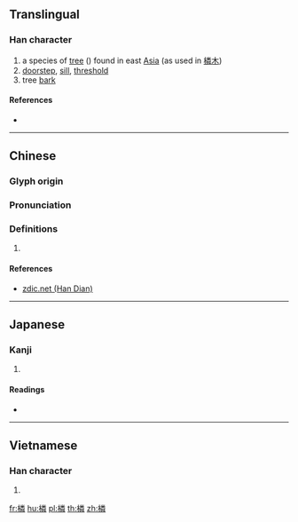 {{character info/new}}
==Translingual==

===Han character===
{{Han char|rn=75|rad=木|as=12|sn=16|four=49959|canj=DFDQ|ids=⿰木粦}}

# a species of [[tree]] ({{taxlink|Prunus buergeriana|species|noshow=1}}) found in east [[Asia]] (as used in [[橉木]])
# [[doorstep]], [[sill]], [[threshold]]
# tree [[bark]]

====References====
* {{Han ref|kx=0552.280|dkj=15524|dj=0941.150|hdz=21295.080|uh=6A49|ud=27209|bh=E9C0|bd=59840}}

----

==Chinese==
{{zh-forms}}

===Glyph origin===
{{Han etym}}

===Pronunciation===
{{zh-pron
|m=lìn
|c=leon4,leon6
|mc=y
|oc=y
|ma=
|cat=n,pn
}}

===Definitions===
{{zh-hanzi}}

# {{rfdef|lang=zh}}

====References====
* [http://www.zdic.net/zd/zi/ZdicE6ZdicA9Zdic89.htm zdic.net (Han Dian)]

----

==Japanese==

===Kanji===
{{ja-kanji|grade=|rs=木12}}

# {{defn|lang=ja|sort=木12}}

====Readings====
* {{ja-readings|on=[[りん]] (rin)|kun=[[しきみ]] (shikimi)}}

----

==Vietnamese==

===Han character===
{{vi-readings|rs=木12| hanviet = săng}}

# {{defn|lang=vi|sort=木12}}

[[fr:橉]]
[[hu:橉]]
[[pl:橉]]
[[th:橉]]
[[zh:橉]]